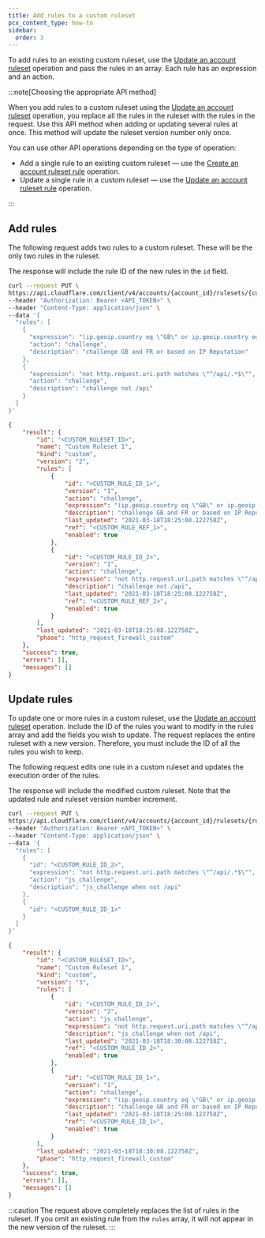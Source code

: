 ```yaml
---
title: Add rules to a custom ruleset
pcx_content_type: how-to
sidebar:
  order: 3
---
```


To add rules to an existing custom ruleset, use the [Update an account ruleset](/api/operations/updateAccountRuleset) operation and pass the rules in an array. Each rule has an expression and an action.

:::note[Choosing the appropriate API method]

When you add rules to a custom ruleset using the [Update an account ruleset](/api/operations/updateAccountRuleset) operation, you replace all the rules in the ruleset with the rules in the request. Use this API method when adding or updating several rules at once. This method will update the ruleset version number only once.

You can use other API operations depending on the type of operation:

- Add a single rule to an existing custom ruleset — use the [Create an account ruleset rule](/api/operations/createAccountRulesetRule) operation.
- Update a single rule in a custom ruleset — use the [Update an account ruleset rule](/api/operations/updateAccountRulesetRule) operation.

:::

## Add rules

The following request adds two rules to a custom ruleset. These will be the only two rules in the ruleset.

The response will include the rule ID of the new rules in the `id` field.

```bash
curl --request PUT \
https://api.cloudflare.com/client/v4/accounts/{account_id}/rulesets/{custom_ruleset_id} \
--header "Authorization: Bearer <API_TOKEN>" \
--header "Content-Type: application/json" \
--data '{
  "rules": [
    {
      "expression": "(ip.geoip.country eq \"GB\" or ip.geoip.country eq \"FR\") or cf.threat_score > 0",
      "action": "challenge",
      "description": "challenge GB and FR or based on IP Reputation"
    },
    {
      "expression": "not http.request.uri.path matches \"^/api/.*$\"",
      "action": "challenge",
      "description": "challenge not /api"
    }
  ]
}'
```

```json output
{
	"result": {
		"id": "<CUSTOM_RULESET_ID>",
		"name": "Custom Ruleset 1",
		"kind": "custom",
		"version": "2",
		"rules": [
			{
				"id": "<CUSTOM_RULE_ID_1>",
				"version": "1",
				"action": "challenge",
				"expression": "(ip.geoip.country eq \"GB\" or ip.geoip.country eq \"FR\") or cf.threat_score \u003e 0",
				"description": "challenge GB and FR or based on IP Reputation",
				"last_updated": "2021-03-18T18:25:08.122758Z",
				"ref": "<CUSTOM_RULE_REF_1>",
				"enabled": true
			},
			{
				"id": "<CUSTOM_RULE_ID_2>",
				"version": "1",
				"action": "challenge",
				"expression": "not http.request.uri.path matches \"^/api/.*$\"",
				"description": "challenge not /api",
				"last_updated": "2021-03-18T18:25:08.122758Z",
				"ref": "<CUSTOM_RULE_REF_2>",
				"enabled": true
			}
		],
		"last_updated": "2021-03-18T18:25:08.122758Z",
		"phase": "http_request_firewall_custom"
	},
	"success": true,
	"errors": [],
	"messages": []
}
```

## Update rules

To update one or more rules in a custom ruleset, use the [Update an account ruleset](/api/operations/updateAccountRuleset) operation. Include the ID of the rules you want to modify in the rules array and add the fields you wish to update. The request replaces the entire ruleset with a new version. Therefore, you must include the ID of all the rules you wish to keep.

The following request edits one rule in a custom ruleset and updates the execution order of the rules.

The response will include the modified custom ruleset. Note that the updated rule and ruleset version number increment.

```bash
curl --request PUT \
https://api.cloudflare.com/client/v4/accounts/{account_id}/rulesets/{ruleset_id} \
--header "Authorization: Bearer <API_TOKEN>" \
--header "Content-Type: application/json" \
--data '{
  "rules": [
    {
      "id": "<CUSTOM_RULE_ID_2>",
      "expression": "not http.request.uri.path matches \"^/api/.*$\"",
      "action": "js_challenge",
      "description": "js_challenge when not /api"
    },
    {
      "id": "<CUSTOM_RULE_ID_1>"
    }
  ]
}'
```

```json output
{
	"result": {
		"id": "<CUSTOM_RULESET_ID>",
		"name": "Custom Ruleset 1",
		"kind": "custom",
		"version": "3",
		"rules": [
			{
				"id": "<CUSTOM_RULE_ID_2>",
				"version": "2",
				"action": "js_challenge",
				"expression": "not http.request.uri.path matches \"^/api/.*$\"",
				"description": "js_challenge when not /api",
				"last_updated": "2021-03-18T18:30:08.122758Z",
				"ref": "<CUSTOM_RULE_ID_2>",
				"enabled": true
			},
			{
				"id": "<CUSTOM_RULE_ID_1>",
				"version": "1",
				"action": "challenge",
				"expression": "(ip.geoip.country eq \"GB\" or ip.geoip.country eq \"FR\") or cf.threat_score \u003e 0",
				"description": "challenge GB and FR or based on IP Reputation",
				"last_updated": "2021-03-18T18:25:08.122758Z",
				"ref": "<CUSTOM_RULE_ID_1>",
				"enabled": true
			}
		],
		"last_updated": "2021-03-18T18:30:08.122758Z",
		"phase": "http_request_firewall_custom"
	},
	"success": true,
	"errors": [],
	"messages": []
}
```

:::caution
The request above completely replaces the list of rules in the ruleset. If you omit an existing rule from the `rules` array, it will not appear in the new version of the ruleset.
:::

